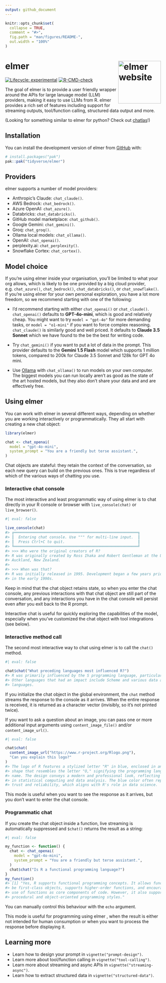 ```yaml
---
output: github_document
---
```


<!-- README.md is generated from README.Rmd. Please edit that file -->

```r
knitr::opts_chunk$set(
  collapse = TRUE,
  comment = "#>",
  fig.path = "man/figures/README-",
  out.width = "100%"
)
```

# elmer <a href="https://elmer.tidyverse.org"><img src="man/figures/logo.png" align="right" height="138" alt="elmer website" /></a>

<!-- badges: start -->
[![Lifecycle: experimental](https://img.shields.io/badge/lifecycle-experimental-orange.svg)](https://lifecycle.r-lib.org/articles/stages.html#experimental)
[![R-CMD-check](https://github.com/tidyverse/elmer/actions/workflows/R-CMD-check.yaml/badge.svg)](https://github.com/tidyverse/elmer/actions/workflows/R-CMD-check.yaml)
<!-- badges: end -->

The goal of elmer is to provide a user friendly wrapper around the APIs for large lanuage model (LLM) providers, making it easy to use LLMs from R. elmer provides a rich set of features including support for streaming outputs, tool/function calling, structured data output and more.

(Looking for something similar to elmer for python? Check out [chatlas](https://github.com/cpsievert/chatlas)!)

## Installation

You can install the development version of elmer from [GitHub](https://github.com/) with:

``` r
# install.packages("pak")
pak::pak("tidyverse/elmer")
```

## Providers

elmer supports a number of model providers:

* Anthropic's Claude: `chat_claude()`.
* AWS Bedrock: `chat_bedrock()`.
* Azure OpenAI: `chat_azure()`.
* Databricks: `chat_databricks()`.
* GitHub model marketplace: `chat_github()`.
* Google Gemini: `chat_gemini()`.
* Groq: `chat_groq()`.
* Ollama local models: `chat_ollama()`.
* OpenAI: `chat_openai()`.
* perplexity.ai: `chat_perplexity()`.
* Snowflake Cortex: `chat_cortex()`.

## Model choice

If you're using elmer inside your organisation, you'll be limited to what your org allows, which is likely to be one provided by a big cloud provider, e.g. `chat_azure()`, `chat_bedrock()`, `chat_databricks()`, or `chat_snowflake()`. If you're using elmer for your own personal exploration, you have a lot more freedom, so we recommend starting with one of the following:

- I'd recommend starting with either `chat_openai()` or `chat_claude()`. `chat_openai()` defaults to **GPT-4o-mini**, which is good and relatively cheap. You might want to try `model = "gpt-4o"` for more demanding tasks, or `model = "o1-mini"` if you want to force complex reasoning. `chat_claude()` is similarly good and well priced. It defaults to **Claude 3.5 Sonnet** which we have found to the be the best for writing code.

- Try `chat_gemini()` if you want to put a lot of data in the prompt. This provider defaults to the **Gemini 1.5 Flash** model which supports 1 million tokens, compared to 200k for Claude 3.5 Sonnet and 128k for GPT 4o mini.

- Use [Ollama](https://ollama.com) with `chat_ollama()` to run models on your own computer. The biggest models you can run locally aren't as good as the state of the art hosted models, but they also don't share your data and and are effectively free.

## Using elmer

You can work with elmer in several different ways, depending on whether you are working interactively or programmatically. They all start with creating a new chat object:

```r
library(elmer)

chat <- chat_openai(
  model = "gpt-4o-mini",
  system_prompt = "You are a friendly but terse assistant.",
)
```

Chat objects are stateful: they retain the context of the conversation, so each new query can build on the previous ones. This is true regardless of which of the various ways of chatting you use.

### Interactive chat console

The most interactive and least programmatic way of using elmer is to chat directly in your R console or browser with  `live_console(chat)` or `live_browser()`.

```r
#| eval: false

live_console(chat)
#> ╔════════════════════════════════════════════════════════╗
#> ║  Entering chat console. Use """ for multi-line input.  ║
#> ║  Press Ctrl+C to quit.                                 ║
#> ╚════════════════════════════════════════════════════════╝
#> >>> Who were the original creators of R?
#> R was originally created by Ross Ihaka and Robert Gentleman at the University of
#> Auckland, New Zealand.
#>
#> >>> When was that?
#> R was initially released in 1995. Development began a few years prior to that,
#> in the early 1990s.
```

Keep in mind that the chat object retains state, so when you enter the chat console, any previous interactions with that chat object are still part of the conversation, and any interactions you have in the chat console will persist even after you exit back to the R prompt.

Interactive chat is useful for quickly exploring the capabilities of the model, especially when you've customized the chat object with tool integrations (see below).

### Interactive method call

The second most interactive way to chat using elmer is to call the `chat()` method.

```r
#| eval: false

chat$chat("What preceding languages most influenced R?")
#> R was primarily influenced by the S programming language, particularly S-PLUS.
#> Other languages that had an impact include Scheme and various data analysis
#> languages.
```

If you initialize the chat object in the global environment, the `chat` method streams the response to the console as it arrives. When the entire response is received, it is returned as a character vector (invisibly, so it's not printed twice).

If you want to ask a question about an image, you can pass one or more additional input arguments using `content_image_file()` and/or `content_image_url()`.

```r
#| eval: false

chat$chat(
  content_image_url("https://www.r-project.org/Rlogo.png"),
  "Can you explain this logo?"
)
#> The logo of R features a stylized letter "R" in blue, enclosed in an oval
#> shape that resembles the letter "O," signifying the programming language's
#> name. The design conveys a modern and professional look, reflecting its use
#> in statistical computing and data analysis. The blue color often represents
#> trust and reliability, which aligns with R's role in data science.
```

This mode is useful when you want to see the response as it arrives, but you don't want to enter the chat console.

### Programmatic chat

If you create the chat object inside a function, live streaming is automatically suppressed and `$chat()` returns the result as a string:

```r
#| eval: false

my_function <- function() {
  chat <- chat_openai(
    model = "gpt-4o-mini",
    system_prompt = "You are a friendly but terse assistant.",
  )
  chat$chat("Is R a functional programming language?")
}
my_function()
#> [1] "Yes, R supports functional programming concepts. It allows functions to
#> be first-class objects, supports higher-order functions, and encourages the
#> use of functions as core components of code. However, it also supports
#> procedural and object-oriented programming styles."
```

You can manually control this behaviour with the `echo` argument.

This mode is useful for programming using elmer , when the result is either not intended for human consumption or when you want to process the response before displaying it.

## Learning more

* Learn how to design your prompt in `vignette("prompt-design")`.
* Learn more about tool/function calling in `vignette("tool-calling")`.
* Learn more about streaming and async APIs in `vignette("streaming-async")`.
* Learn how to extract structured data in `vignette("structured-data")`.
